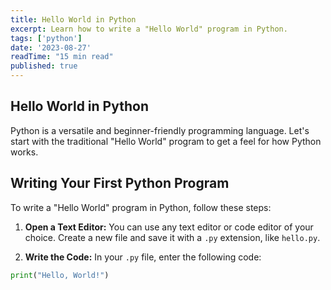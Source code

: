 ```yaml
---
title: Hello World in Python
excerpt: Learn how to write a "Hello World" program in Python.
tags: ['python']
date: '2023-08-27'
readTime: "15 min read"
published: true
---
```


## Hello World in Python

Python is a versatile and beginner-friendly programming language. Let's start with the traditional "Hello World" program to get a feel for how Python works.

## Writing Your First Python Program

To write a "Hello World" program in Python, follow these steps:

1. **Open a Text Editor:** You can use any text editor or code editor of your choice. Create a new file and save it with a `.py` extension, like `hello.py`.

2. **Write the Code:** In your `.py` file, enter the following code:

```python
print("Hello, World!")
```
